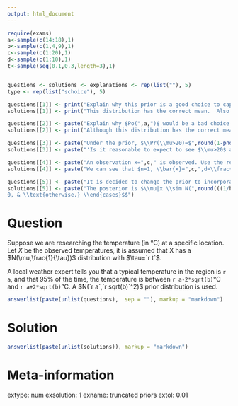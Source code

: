 ---
output: html_document
---

```{r data generation, echo = FALSE, results = "hide"}
require(exams)
a<-sample(c(14:18),1)
b<-sample(c(1,4,9),1)
c<-sample(c(1:20),1)
d<-sample(c(1:10),1)
t<-sample(seq(0.1,0.3,length=3),1)


questions <- solutions <- explanations <- rep(list(""), 5)
type <- rep(list("schoice"), 5)

questions[[1]] <- print("Explain why this prior is a good choice to capture the expert's beliefs.")
solutions[[1]] <- print("This distribution has the correct mean.  Also if $\\theta \\sim N(a,b^2)$ then $\\Pr(a-2b<\\theta<a+2b)\\approx 0.95.$")

questions[[2]] <- paste("Explain why $Po(",a,")$ would be a bad choice of prior.")
solutions[[2]] <- print("Although this distribution has the correct mean, the variance is a lot larger than we would expect given the information from the expert.")

questions[[3]] <- paste("Under the prior, $\\Pr(\\mu>20)=$",round(1-pnorm(20,a,sqrt(b)),4),". Use this information to come up with a prior refinement question to ask the expert.")
solutions[[3]] <- paste("'Is it reasonable to expect to see $\\mu>20$ about",100*(round(1-pnorm(20,a,sqrt(b)),4))," times in a hundred?'")

questions[[4]] <- paste("An observation x=",c," is observed. Use the results on the formula sheet to show that the posterior is $N(",round(((1/b)*(a)+(t*c))/(1/b+t),2),",",round(1/b+t,2),")$ distribution.")
solutions[[4]] <- paste("We can see that $n=1, \\bar{x}=",c,",d=\\frac{1}{",b,"}, b=",a,",$ and $\\tau=",t," .$ Hence we can calculate $B$ and $D$ with the formulae provided,  $B$=",round(((1/b)*a+t*c)/(1/b+t),2),", and $D$=",round(1/b+t,2),", to 2 d.p. \ Therefore the posterior distribution is $N(",round(((1/b)*a+t*c)/(1/b+t),2),",",round(1/b+t,2),")$.")

questions[[5]] <- paste("It is decided to change the prior to incorporate the constraint $\\mu>",d,".$ Write down the density of the resulting posterior up to proportionality.")
solutions[[5]] <- paste("The posterior is $\\mu|x \\sim N(",round(((1/b)*a+t*c)/(1/b+t),2),",",round(1/b+t,2),")$. This has density $$\\pi(\\mu|x)\\propto\\begin{cases} \\exp[\\frac{-1}{",2*round(1/b+t,2)^2,"} (\\mu-",round(((1/b)*a+t*c)/(1/b+t),2),"^2)] & \\text{for $\\mu>",d,".$} \\\\
0, & \\text{otherwise.} \\end{cases}$$")
```

Question
========
  Suppose we are researching the temperature (in °C) at a specific location. Let $X$ be the observed temperatures, it is assumed that X has a $N(\mu,\frac{1}{\tau})$ distribution with $\tau=`r t`$.

A local weather expert tells you that a typical temperature in the region is `r a`, and that 95% of the time, the temperature is between `r a-2*sqrt(b)`°C and `r a+2*sqrt(b)`°C. A $N(`r a`,`r sqrt(b)`^2)$ prior distribution is used.

```{r questionlist, echo = FALSE, results = "asis"}
answerlist(paste(unlist(questions),  sep = ""), markup = "markdown")
```

Solution
========
```{r answerlist, echo = FALSE, results = "asis"}
answerlist(paste(unlist(solutions)), markup = "markdown")
```

Meta-information
================
  extype: num
exsolution: 1
exname: truncated priors
extol: 0.01